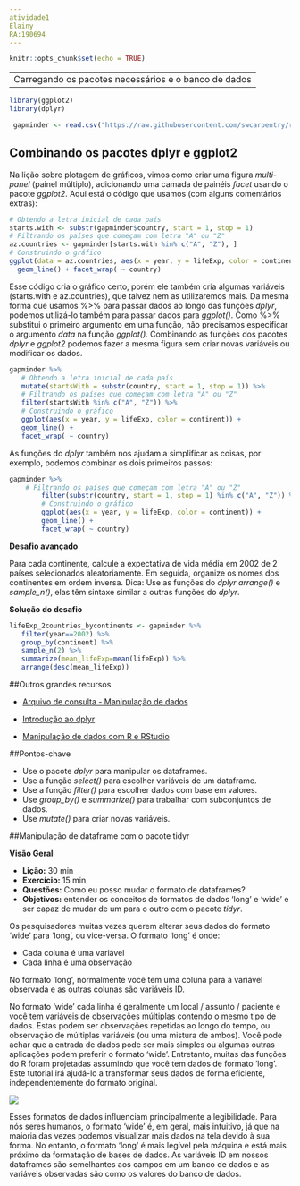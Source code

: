 ```yaml
---
atividade1
Elainy
RA:190694
---
```


```r
knitr::opts_chunk$set(echo = TRUE)
```

---
Carregando os pacotes necessários e o banco de dados
---

```r

library(ggplot2)
library(dplyr)

 gapminder <- read.csv("https://raw.githubusercontent.com/swcarpentry/r-novice-gapminder/gh-pages/_episodes_rmd/data/gapminder-FiveYearData.csv")

```


## Combinando os pacotes dplyr e ggplot2

Na lição sobre plotagem de gráficos, vimos como criar uma figura *multi-panel* (painel múltiplo), adicionando uma camada de painéis *facet* usando o pacote *ggplot2*. Aqui está o código que usamos (com alguns comentários extras):

```r

# Obtendo a letra inicial de cada país
starts.with <- substr(gapminder$country, start = 1, stop = 1)
# Filtrando os países que começam com letra "A" ou "Z"
az.countries <- gapminder[starts.with %in% c("A", "Z"), ]
# Construindo o gráfico
ggplot(data = az.countries, aes(x = year, y = lifeExp, color = continent)) +
  geom_line() + facet_wrap( ~ country)

```

Esse código cria o gráfico certo, porém ele também cria algumas variáveis (starts.with  e az.countries), que talvez nem as utilizaremos mais. Da mesma forma que usamos %>% para passar dados ao longo das funções *dplyr*, podemos utilizá-lo também para passar dados para *ggplot()*. Como %>% substitui o primeiro argumento em uma função, não precisamos especificar o argumento *data* na função *ggplot()*. Combinando as funções dos pacotes *dplyr* e *ggplot2* podemos fazer a mesma figura sem criar novas variáveis ou modificar os dados.

```r

gapminder %>% 
   # Obtendo a letra inicial de cada país 
   mutate(startsWith = substr(country, start = 1, stop = 1)) %>% 
   # Filtrando os países que começam com letra "A" ou "Z"
   filter(startsWith %in% c("A", "Z")) %>%
   # Construindo o gráfico
   ggplot(aes(x = year, y = lifeExp, color = continent)) + 
   geom_line() + 
   facet_wrap( ~ country)

```

As funções do *dplyr* também nos ajudam a  simplificar as coisas, por exemplo, podemos combinar os dois primeiros passos:

```r

gapminder %>%
    # Filtrando os países que começam com letra "A" ou "Z"
        filter(substr(country, start = 1, stop = 1) %in% c("A", "Z")) %>%
        # Construindo o gráfico
        ggplot(aes(x = year, y = lifeExp, color = continent)) + 
        geom_line() + 
        facet_wrap( ~ country)

```

**Desafio avançado**

Para cada continente, calcule a expectativa de vida média em 2002 de 2 países selecionados aleatoriamente. Em seguida, organize os nomes dos continentes em ordem inversa. Dica: Use as funções do *dplyr* *arrange()* e *sample_n()*, elas têm sintaxe similar a outras funções do *dplyr*.

**Solução do desafio**

```r

lifeExp_2countries_bycontinents <- gapminder %>%
   filter(year==2002) %>%
   group_by(continent) %>%
   sample_n(2) %>%
   summarize(mean_lifeExp=mean(lifeExp)) %>%
   arrange(desc(mean_lifeExp))

```

##Outros grandes recursos

-  [Arquivo de consulta - Manipulação de dados](https://www.rstudio.com/wp-content/uploads/2015/02/data-wrangling-cheatsheet.pdf)

- [Introdução ao dplyr](https://cran.rstudio.com/web/packages/dplyr/vignettes/introduction.html)

- [Manipulação de dados com R e RStudio](https://www.rstudio.com/resources/webinars/data-wrangling-with-r-and-rstudio/)



##Pontos-chave

- Use o pacote *dplyr* para manipular os dataframes.
- Use a função *select()* para escolher variáveis de um dataframe.
- Use a função *filter()* para escolher dados com base em valores.
- Use *group_by()* e *summarize()* para trabalhar com subconjuntos de dados.
- Use *mutate()* para criar novas variáveis.



##Manipulação de dataframe com o pacote tidyr


**Visão Geral**
 
- **Lição:** 30 min
- **Exercício:** 15 min
- **Questões:** Como eu posso mudar o formato de dataframes?
- **Objetivos:** entender os conceitos de formatos de dados 'long' e 'wide' e ser capaz de mudar de um para o outro com o pacote *tidyr*.


Os pesquisadores muitas vezes querem alterar seus dados do formato 'wide' para 'long', ou vice-versa. O formato 'long' é onde:

- Cada coluna é uma variável
- Cada linha é uma observação

No formato 'long', normalmente você tem uma coluna para a variável observada e as outras colunas são variáveis  ID.

No formato 'wide' cada linha é geralmente um local / assunto / paciente e você tem variáveis de observações múltiplas contendo o mesmo tipo de dados. Estas podem ser observações repetidas ao longo do tempo, ou observação de múltiplas variáveis (ou uma mistura de ambos). Você pode achar que a entrada de dados pode ser mais simples ou algumas outras aplicações podem preferir o formato 'wide'. Entretanto, muitas das funções do R foram projetadas assumindo que você tem dados de formato 'long'. Este tutorial irá ajudá-lo a transformar seus dados de forma eficiente, independentemente do formato original.

![](http://swcarpentry.github.io/r-novice-gapminder/fig/14-tidyr-fig1.png)



Esses formatos de dados influenciam principalmente a legibilidade. Para nós seres humanos, o formato 'wide' é, em geral, mais intuitivo, já que na maioria das vezes podemos visualizar mais dados na tela devido à sua forma. No entanto, o formato 'long' é mais legível pela máquina e está mais próximo da formatação de bases de dados. As variáveis ID em nossos dataframes são semelhantes aos campos em um banco de dados e as variáveis observadas são como os valores do banco de dados.
